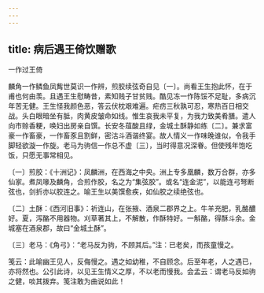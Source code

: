 ```yaml
---
---
---
```

title: 病后遇王倚饮赠歌
---



一作过王倚

麟角一作鳞鱼凤觜世莫识一作辨，煎胶续弦奇自见〔一〕。尚看王生抱此怀，在于甫也何由羡。且遇王生慰畴昔，素知贱子甘贫贱。酷见冻一作陈馁不足耻，多病沉年苦无健。王生怪我颜色恶，答云伏枕艰难遍。疟疠三秋孰可忍，寒热百日相交战。头白眼暗坐有胝，肉黄皮皱命如线。惟生哀我未平复，为我力致美肴膳。遣人向市赊香粳，唤妇出房亲自馔。长安冬葅酸且绿，金城土酥静如练〔二〕。兼求富豪一作畜豪，一作畜豕且割鲜，密沽斗酒谐终宴。故人情义一作味晚谁似，令我手脚轻欲漩一作旋。老马为驹信一作总不虚〔三〕，当时得意况深眷。但使残年饱吃饭，只愿无事常相见。

〔一〕煎胶：《十洲记》：凤麟洲，在西海之中央。洲上专多凰麟，数万合群，亦多仙家。煮凤喙及麟角，合煎作胶，名之为“集弦胶”。或名“连金泥”，以能连弓弩断弦也，剑折亦以胶连之。喻王生以美馔愈疾，如仙胶之续绝弦也。

〔二〕土酥：《西河旧事》：祈连山，在张掖、酒泉二郡界之上。牛羊充肥，乳酪醲好。夏，泻酪不用器物。刈草著其上，不解散，作酥特好。一斛酪，得酥斗余。金城塞在酒泉郡，故曰“金城土酥”。

〔三〕老马：《角弓》：“老马反为驹，不顾其后。”注：已老矣，而孩童慢之。

笺云：此喻幽王见人，反侮慢之。遇之如幼稚，不自顾念。后至年老，人之遇已，亦将然也。公引此诗，以见王生情义之厚，不以老而慢我。会孟云：谓老马反如驹之健，啖其拨弃。笺注敢为曲说如此！